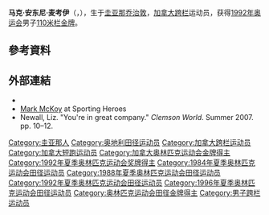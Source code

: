 {{Infobox sportsperson
| name                      = 马克·麦考伊<br />Mark McKoy
| image                     = 
| image_size                = 
| alt                       = 
| caption                   = 
| headercolor               = 
| textcolor                 = 
| real_name                 = 
| native_name               = 
| native_name_lang          = 
| romanizedname             = 
| english_name              = 
| birth_name                = 
| nickname                  = 
| nationality               = 
| national_team             = 
| ethnicity                 = 
| hometown                  = 
| citizenship               = 
| birth_date                = {{Birth date and age|year=1961|month=12|day=10}}
| birth_place               = {{GUY}}[[喬治敦|喬治敦]]
| death_date                = 
| death_place               = 
| resting_place             = 
| resting_place_coordinates = 
| monuments                 = 
| residence                 = 
| education                 = 
| alma_mater                = 
| occupation                = 
| years_active              = 1980 -
| employer                  = 
| agent                     = 
| height                    = {{height|m=1.81}}
| weight                    = {{weight|kg=70}}
| spouse                    = 
| life_partner              = 
| other_interests           = 
| website                   = 
| module                    = 
| country                   = 
| sport                     = 田徑
| position                  = 
| shoots                    = 
| catches                   = 
| disability                = 
| disability_class          = 
| weight_class              = 
| weight_class_type         = 
| rank                      = 
| event                     = 短跑
| event_type                = 
| universityteam            = 
| collegeteam               = 
| league                    = 
| league_type               = 
| club                      = ATSV St.Martin
| team                      = 
| turnedpro                 = 
| turnedpro_type            = 
| partner                   = 
| former_partner            = 
| coach                     = 
| retired                   = 
| coaching                  = 
| module2                   = 
| worlds                    = 
{{ubl
|'''1983年夏季世界大學運動會'''：110公尺跨欄第三名
|'''1983年世界田徑錦標賽'''：110公尺跨欄第四名
|'''1987年世界田徑錦標賽'''：110公尺跨欄第七名
|'''1991年世界室內田徑錦標賽'''：60公尺跨欄第三名
|'''1991年世界田徑錦標賽'''：110公尺跨欄第四名
|'''1993年世界室內田徑錦標賽'''：60公尺跨欄第一名
|'''1993年IAAF大獎總決賽'''：110公尺跨欄第三名
|'''1994年IAAF大獎總決賽'''：110公尺跨欄第二名
|'''1995年世界室內田徑錦標賽'''：60公尺跨欄第四名
}}
| regionals                 = 
{{ubl
|'''1980年泛美青年田徑錦標賽'''：110公尺跨欄第三名
|'''1981年太平洋Conference運動會'''：4×100公尺接力第一名
}}
| nationals                 = 
| olympics                  = 
{{ubl
|'''1984年夏季奧林匹克運動會'''：110公尺跨欄第四名
|'''1992年夏季奧林匹克運動會'''：110公尺跨欄第一名
}}
| paralympics               = 
| commonwealth              = 
{{ubl
|'''1982年大英國協運動會'''：4×100公尺接力第二名
|'''1982年大英國協運動會'''：110公尺跨欄第一名
|'''1986年大英國協運動會'''：110公尺跨欄第一名
|'''1986年大英國協運動會'''：4×100公尺接力第一名
}}
| highestranking            = 
| pb                        = 
{{ubl
|'''50碼'''：5.29秒 （1988年）
|'''50公尺'''：5.78秒 （1996年）
|'''60公尺'''：6.49秒 （1993年）
|'''100公尺'''：10.08秒（W：+1.5） （1993年）
|'''200公尺'''：20.96秒（W：+1.4） （1985年）
|'''50公尺跨欄'''：6.25秒 （1986年 '''全國紀錄'''）
|'''55公尺跨欄'''：6.90秒 （1986年）
|'''60公尺跨欄'''：7.41秒 （1993年 '''全國紀錄'''）
|'''110公尺跨欄（106.7公分）'''：13.06秒（W：+2.1，超風速） （1992年）
|'''110公尺跨欄（106.7公分）'''：13.08秒（W：+1.2） （1993年 '''全國紀錄'''）
}}
| medaltemplates            = 
{{MedalCountry|{{CAN}}}}
{{MedalSport|男子田徑}}
{{MedalCompetition|泛美青年田徑錦標賽}}
{{MedalBronze|1980年加拿大安大略省大薩德伯里|110公尺跨欄}}
{{MedalCompetition|太平洋Conference運動會}}
{{MedalGold|1981年紐西蘭基督城|4×100公尺接力}}
{{MedalCompetition|大英國協運動會}}
{{MedalSilver|1982年澳大利亞昆士蘭州布里斯本|4×100公尺接力}}
{{MedalGold|1982年澳大利亞昆士蘭州布里斯本|110公尺跨欄}}
{{MedalGold|1986年英國蘇格蘭愛丁堡|110公尺跨欄}}
{{MedalGold|1986年英國蘇格蘭愛丁堡|4×100公尺接力}}
{{MedalCompetition|夏季世界大學運動會}}
{{MedalBronze|1983年加拿大亞伯達省埃德蒙頓|110公尺跨欄（106.7公分）}}
{{MedalCountry|{{AUT}} }}
{{MedalSport|男子田徑}}
{{MedalCompetition|世界室內田徑錦標賽}}
{{MedalBronze|1991年西班牙安達魯西亞|60公尺跨欄}}
{{MedalGold|1993年加拿大安大略省多倫多|60公尺跨欄}}
{{MedalCompetition|夏季奧林匹克運動會}}
{{MedalGold|1992年西班牙加泰羅尼亞巴塞隆納|110公尺跨欄（106.7公分）}}
{{MedalCompetition|IAAF大獎總決賽}}
{{MedalBronze|1993年英國英格蘭倫敦|110公尺跨欄}}
{{MedalSilver|1994年法國巴黎|110公尺跨欄}}
| show-medals               = 
| medaltemplates-title      = 
| module3                   = 
| updated                   = 2017年3月6日
}}
{{世大運獎牌記錄
| 項目 = 田徑
| a1 = 1983
| b1 = 3
| c1 = 110公尺跨欄（106.7公分）
}}
'''马克·安东尼·麦考伊'''（{{lang-en|'''Mark Anthony McKoy'''}}，{{bd|1961年|12月10日||}}），生于[[圭亚那|圭亚那]][[乔治敦_(圭亚那)|乔治敦]]，[[加拿大|加拿大]][[跨栏|跨栏]]运动员，获得[[1992年奥运会|1992年奥运会]]男子[[110米栏|110米栏]][[金牌|金牌]]。

== 參考資料 ==
{{Reflist}}

== 外部連結 ==
* {{IAAF name|9552}}
* [http://www.sporting-heroes.net/athletics-heroes/displayhero.asp?HeroID=2040 Mark McKoy] {{Wayback|url=http://www.sporting-heroes.net/athletics-heroes/displayhero.asp?HeroID=2040 |date=20071026092328 }} at Sporting Heroes
*Newall, Liz. "You're in great company." ''Clemson World''. Summer 2007. pp. 10–12.

{{男子110米栏奥运冠军}}

{{Authority control}}
{{DEFAULTSORT:McKoy, Mark}}
[[Category:圭亚那人|Category:圭亚那人]]
[[Category:奥地利田径运动员|Category:奥地利田径运动员]]
[[Category:加拿大跨栏运动员|Category:加拿大跨栏运动员]]
[[Category:加拿大短跑运动员|Category:加拿大短跑运动员]]
[[Category:加拿大奥林匹克运动会金牌得主|Category:加拿大奥林匹克运动会金牌得主]]
[[Category:1992年夏季奥林匹克运动会奖牌得主|Category:1992年夏季奥林匹克运动会奖牌得主]]
[[Category:1984年夏季奥林匹克运动会田径运动员|Category:1984年夏季奥林匹克运动会田径运动员]]
[[Category:1988年夏季奥林匹克运动会田径运动员|Category:1988年夏季奥林匹克运动会田径运动员]]
[[Category:1992年夏季奥林匹克运动会田径运动员|Category:1992年夏季奥林匹克运动会田径运动员]]
[[Category:1996年夏季奥林匹克运动会田径运动员|Category:1996年夏季奥林匹克运动会田径运动员]]
[[Category:奥林匹克运动会田径金牌得主|Category:奥林匹克运动会田径金牌得主]]
[[Category:男子跨栏运动员|Category:男子跨栏运动员]]